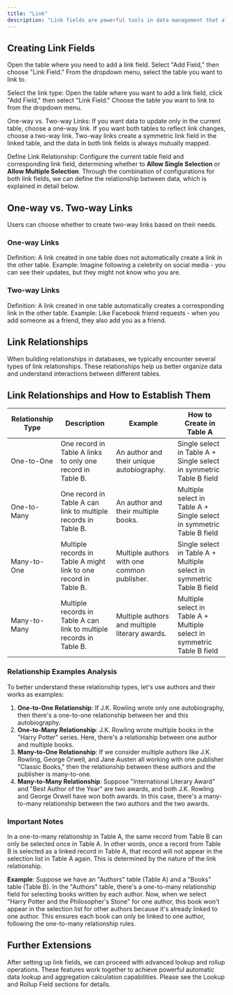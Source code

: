 ```yaml
---
title: "Link"
description: "Link fields are powerful tools in data management that allow users to establish relationships between different tables. Through link fields, users can easily insert records from other tables into the current table and quickly view and navigate to linked data tables."
---
```


## Creating Link Fields

Open the table where you need to add a link field. Select "Add Field," then choose "Link Field." From the dropdown menu, select the table you want to link to.

Select the link type: Open the table where you want to add a link field, click "Add Field," then select "Link Field." Choose the table you want to link to from the dropdown menu.

One-way vs. Two-way Links: If you want data to update only in the current table, choose a one-way link. If you want both tables to reflect link changes, choose a two-way link. Two-way links create a symmetric link field in the linked table, and the data in both link fields is always mutually mapped.

Define Link Relationship: Configure the current table field and corresponding link field, determining whether to **Allow Single Selection** or **Allow Multiple Selection**. Through the combination of configurations for both link fields, we can define the relationship between data, which is explained in detail below.

## One-way vs. Two-way Links

Users can choose whether to create two-way links based on their needs.

### One-way Links

Definition: A link created in one table does not automatically create a link in the other table. Example: Imagine following a celebrity on social media - you can see their updates, but they might not know who you are.

### Two-way Links

Definition: A link created in one table automatically creates a corresponding link in the other table. Example: Like Facebook friend requests - when you add someone as a friend, they also add you as a friend.

## Link Relationships

When building relationships in databases, we typically encounter several types of link relationships. These relationships help us better organize data and understand interactions between different tables.

## Link Relationships and How to Establish Them
| Relationship Type | Description | Example | How to Create in Table A |
| ---------------- | ----------- | ------- | ----------------------- |
| One-to-One | One record in Table A links to only one record in Table B. | An author and their unique autobiography. | Single select in Table A + Single select in symmetric Table B field |
| One-to-Many | One record in Table A can link to multiple records in Table B. | An author and their multiple books. | Multiple select in Table A + Single select in symmetric Table B field |
| Many-to-One | Multiple records in Table A might link to one record in Table B. | Multiple authors with one common publisher. | Single select in Table A + Multiple select in symmetric Table B field |
| Many-to-Many | Multiple records in Table A can link to multiple records in Table B. | Multiple authors and multiple literary awards. | Multiple select in Table A + Multiple select in symmetric Table B field |

### Relationship Examples Analysis

To better understand these relationship types, let's use authors and their works as examples:

1. **One-to-One Relationship**: If J.K. Rowling wrote only one autobiography, then there's a one-to-one relationship between her and this autobiography.
2. **One-to-Many Relationship**: J.K. Rowling wrote multiple books in the "Harry Potter" series. Here, there's a relationship between one author and multiple books.
3. **Many-to-One Relationship**: If we consider multiple authors like J.K. Rowling, George Orwell, and Jane Austen all working with one publisher "Classic Books," then the relationship between these authors and the publisher is many-to-one.
4. **Many-to-Many Relationship**: Suppose "International Literary Award" and "Best Author of the Year" are two awards, and both J.K. Rowling and George Orwell have won both awards. In this case, there's a many-to-many relationship between the two authors and the two awards.

### Important Notes

In a one-to-many relationship in Table A, the same record from Table B can only be selected once in Table A. In other words, once a record from Table B is selected as a linked record in Table A, that record will not appear in the selection list in Table A again. This is determined by the nature of the link relationship.

**Example**: Suppose we have an "Authors" table (Table A) and a "Books" table (Table B). In the "Authors" table, there's a one-to-many relationship field for selecting books written by each author. Now, when we select "Harry Potter and the Philosopher's Stone" for one author, this book won't appear in the selection list for other authors because it's already linked to one author. This ensures each book can only be linked to one author, following the one-to-many relationship rules.

## Further Extensions

After setting up link fields, we can proceed with advanced lookup and rollup operations. These features work together to achieve powerful automatic data lookup and aggregation calculation capabilities. Please see the Lookup and Rollup Field sections for details.
